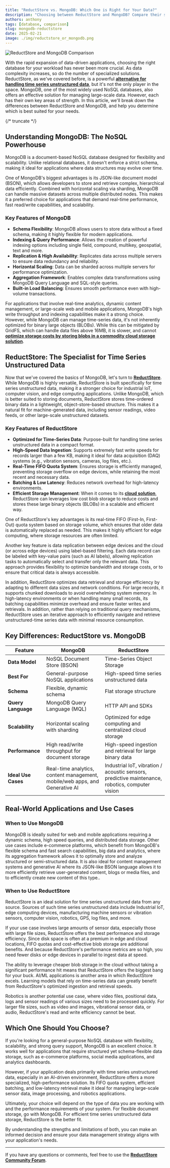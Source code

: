 ```yaml
---
title: "ReductStore vs. MongoDB: Which One is Right for Your Data?"
description: "Choosing between ReductStore and MongoDB? Compare their strengths: time series object storage vs. document database. Optimize now."
authors: anthony
tags: [database, comparison]
slug: mongodb-reductstore
date: 2025-02-21
image: ./img/reductstore_or_mongodb.png
---
```


![ReductStore and MongoDB Comparison](./img/reductstore_or_mongodb.png)

With the rapid expansion of data-driven applications, choosing the right database for your workload has never been more crucial. As data complexity increases, so do the number of specialized solutions. ReductStore, as we've covered before, is a powerful [**alternative for handling time series unstructured data**](/blog/comparisons/iot/reductstore-vs-mongodb), but it's not the only player in the space. MongoDB, one of the most widely used NoSQL databases, also offers an effective solution for managing large-scale data. However, each has their own key areas of strength. In this article, we'll break down the differences between ReductStore and MongoDB, and help you determine which is best suited for your needs.

{/* truncate */}

## Understanding MongoDB: The NoSQL Powerhouse

MongoDB is a document-based NoSQL database designed for flexibility and scalability. Unlike relational databases, it doesn't enforce a strict schema, making it ideal for applications where data structures may evolve over time.

One of MongoDB's biggest advantages is its JSON-like document model (BSON), which allows developers to store and retrieve complex, hierarchical data efficiently. Combined with horizontal scaling via sharding, MongoDB can handle massive datasets across multiple distributed nodes. This makes it a preferred choice for applications that demand real-time performance, fast read/write capabilities, and scalability.

### Key Features of MongoDB

- **Schema Flexibility**: MongoDB allows users to store data without a fixed schema, making it highly flexible for modern applications.
- **Indexing & Query Performance**: Allows the creation of powerful indexing options including single field, compound, multikey, geospatial, text and more.
- **Replication & High Availability**: Replicates data across multiple servers to ensure data redundancy and reliability.
- **Horizontal Scaling**: Data can be sharded across multiple servers for performance optimization.
- **Aggregation Framework**: Enables complex data transformations using MongoDB Query Language and SQL-style queries.
- **Built-in Load Balancing**: Ensures smooth performance even with high-volume transactions.

For applications that involve real-time analytics, dynamic content management, or large-scale web and mobile applications, MongoDB's high write throughput and indexing capabilities make it a strong choice. However, while MongoDB can manage time-series data, it's not inherently optimized for binary large objects (BLOBs). While this can be mitigated by GridFS, which can handle data files above 16MB, it is slower, and cannot [**optimize storage costs by storing blobs in a commodity cloud storage solution**](/solutions/cloud).

## ReductStore: The Specialist for Time Series Unstructured Data

Now that we've covered the basics of MongoDB, let's turn to [**ReductStore**](/). While MongoDB is highly versatile, ReductStore is built specifically for time series unstructured data, making it a stronger choice for industrial IoT, computer vision, and edge computing applications. Unlike MongoDB, which is better suited to storing documents, ReductStore stores time-ordered binary data in a lightweight, object-store-based structure. This makes it a natural fit for machine-generated data, including sensor readings, video feeds, or other large-scale unstructured datasets.

### Key Features of ReductStore

- **Optimized for Time-Series Data**: Purpose-built for handling time series unstructured data in a compact format.
- **High-Speed Data Ingestion**: Supports extremely fast write speeds for records larger than a few KB, making it ideal for data acquisition (DAQ) systems (e.g., vibration sensors, cameras, log files, etc.).
- **Real-Time FIFO Quota System**: Ensures storage is efficiently managed, preventing storage overflow on edge devices, while retaining the most recent and necessary data.
- **Batching & Low Latency**: Reduces network overhead for high-latency environments.
- **Efficient Storage Management**: When it comes to its [**cloud solution**](/solutions/cloud), ReductStore can leverages low cost blob storage to reduce costs and stores these large binary objects (BLOBs) in a scalable and efficient way.

One of ReductStore's key advantages is its real-time FIFO (First-In, First-Out) quota system based on storage volume, which ensures that older data is automatically replaced as needed. This makes it highly efficient for edge computing, where storage resources are often limited.

Another key feature is data replication between edge devices and the cloud (or across edge devices) using label-based filtering. Each data record can be labeled with key-value pairs (such as AI labels), allowing replication tasks to automatically select and transfer only the relevant data. This approach provides flexibility to optimize bandwidth and storage costs, or to ensure that critical data is always accessible.

In addition, ReductStore optimizes data retrieval and storage efficiency by adapting to different data sizes and network conditions. For large records, it supports chunked downloads to avoid overwhelming system memory. In high-latency environments or when handling many small records, its batching capabilities minimize overhead and ensure faster writes and retrievals. In addition, rather than relying on traditional query mechanisms, ReductStore uses an iterative approach to efficiently navigate and retrieve unstructured-time series data with minimal resource consumption.

## Key Differences: ReductStore vs. MongoDB

| **Feature**         | **MongoDB**                                                                 | **ReductStore**                                                                                 |
| ------------------- | --------------------------------------------------------------------------- | ----------------------------------------------------------------------------------------------- |
| **Data Model**      | NoSQL Document Store (BSON)                                                 | Time-Series Object Storage                                                                      |
| **Best For**        | General-purpose NoSQL applications                                          | High-speed time series unstructured data                                                        |
| **Schema**          | Flexible, dynamic schema                                                    | Flat storage structure                                                                          |
| **Query Language**  | MongoDB Query Language (MQL)                                                | HTTP API and SDKs                                                                               |
| **Scalability**     | Horizontal scaling with sharding                                            | Optimized for edge computing and centralized cloud storage                                      |
| **Performance**     | High read/write throughput for document storage                             | High-speed ingestion and retrieval for large binary data                                        |
| **Ideal Use Cases** | Real-time analytics, content management, mobile/web apps, and Generative AI | Industrial IoT, vibration / acoustic sensors, predictive maintenance, robotics, computer vision |

## Real-World Applications and Use Cases

### When to Use MongoDB

MongoDB is ideally suited for web and mobile applications requiring a dynamic schema, high speed queries, and distributed data storage. Other use cases include e-commerce platforms, which benefit from MongoDB's flexible schema and fast search capabilities, big data and analytics, where its aggregation framework allows it to optimally store and analyze structured or semi-structured data. It is also ideal for content management systems and generative AI where its JSON-like BSON language allows it to more efficiently retrieve user-generated content, blogs or media files, and to efficiently create new content of this type..

### When to Use ReductStore

ReductStore is an ideal solution for time series unstructured data from any source. Sources of such time series unstructured data include Industrial IoT, edge computing devices, manufacturing machine sensors or vibration sensors, computer vision, robotics, GPS, log files, and more.

If your use case involves large amounts of sensor data, especially those with large file sizes, ReductStore offers the best performance and storage efficiency. Since disk space is often at a premium in edge and cloud locations, FIFO quotas and cost-effective blob storage are additional benefits. And because ReductStore's performance metrics are so high, you need fewer disks or edge devices in parallel to ingest data at speed.

The ability to leverage cheaper blob storage in the cloud without taking a significant performance hit means that ReductStore offers the biggest bang for your buck. AI/ML applications is another area in which ReductStore excels. Learning models that rely on time-series data can greatly benefit from ReductStore's optimized ingestion and retrieval speeds.

Robotics is another potential use case, where video files, positional data, logs and sensor readings of various sizes need to be processed quickly. For larger file sizes, such as video and images, vibrational sensor data, or audio, ReductStore's read and write efficiency cannot be beat.

## Which One Should You Choose?

If you're looking for a general-purpose NoSQL database with flexibility, scalability, and strong query support, MongoDB is an excellent choice. It works well for applications that require structured yet schema-flexible data storage, such as e-commerce platforms, social media applications, and analytics dashboards.

However, if your application deals primarily with time series unstructured data, especially in an AI-driven environment, ReductStore offers a more specialized, high-performance solution. Its FIFO quota system, efficient batching, and low-latency retrieval make it ideal for managing large-scale sensor data, image processing, and robotics applications.

Ultimately, your choice will depend on the type of data you are working with and the performance requirements of your system. For flexible document storage, go with MongoDB. For efficient time series unstructured data storage, ReductStore is the better fit.

By understanding the strengths and limitations of both, you can make an informed decision and ensure your data management strategy aligns with your application's needs.

---

If you have any questions or comments, feel free to use the [**ReductStore Community Forum**](https://community.reduct.store/signup).
